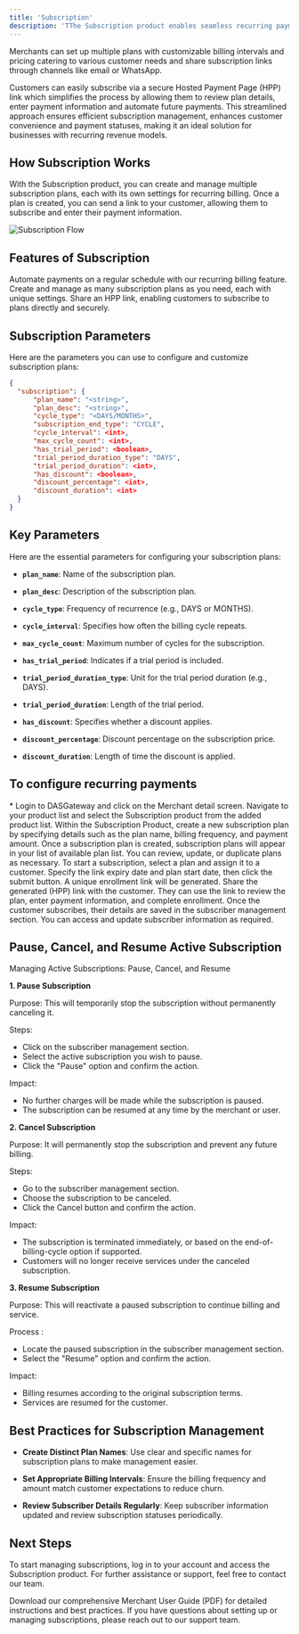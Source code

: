 ```yaml
---
title: 'Subscription'
description: 'TThe Subscription product enables seamless recurring payments through the gateway, offering a centralized solution to create, assign, and manage subscription plans efficiently.'
---
```


Merchants can set up multiple plans with customizable billing intervals and pricing catering to various customer needs and share subscription links through channels like email or WhatsApp.

Customers can easily subscribe via a secure Hosted Payment Page (HPP) link which simplifies the process by allowing them to review plan details, enter payment information and automate future payments. This streamlined approach ensures efficient subscription management, enhances customer convenience and payment statuses, making it an ideal solution for businesses with recurring revenue models.

## **How Subscription Works**

With the Subscription product, you can create and manage multiple subscription plans, each with its own settings for recurring billing. Once a plan is created, you can send a link to your customer, allowing them to subscribe and enter their payment information.

![Subscription Flow](/images/flows-subscription.svg)

## **Features of Subscription**

<CardGroup>
  <Card title="Recurring Billing" icon="calendar">
    Automate payments on a regular schedule with our recurring billing feature.
  </Card>

  <Card title="Flexible Plan Creation" icon="plus">
    Create and manage as many subscription plans as you need, each with unique settings.
  </Card>

  <Card title="Customer Self-Enrollment" icon="link">
    Share an HPP link, enabling customers to subscribe to plans directly and securely.
  </Card>
</CardGroup>

## **Subscription Parameters**

Here are the parameters you can use to configure and customize subscription plans:

```json
{
  "subscription": {
      "plan_name": "<string>",
      "plan_desc": "<string>",
      "cycle_type": "<DAYS/MONTHS>",
      "subscription_end_type": "CYCLE",
      "cycle_interval": <int>,
      "max_cycle_count": <int>,
      "has_trial_period": <boolean>,
      "trial_period_duration_type": "DAYS",
      "trial_period_duration": <int>,
      "has_discount": <boolean>,
      "discount_percentage": <int>,
      "discount_duration": <int>
  }
}
```

## **Key Parameters**

Here are the essential parameters for configuring your subscription plans:

* **`plan_name`**: Name of the subscription plan.

* **`plan_desc`**: Description of the subscription plan.

* **`cycle_type`**: Frequency of recurrence (e.g., DAYS or MONTHS).

* **`cycle_interval`**: Specifies how often the billing cycle repeats.

* **`max_cycle_count`**: Maximum number of cycles for the subscription.

* **`has_trial_period`**: Indicates if a trial period is included.

* **`trial_period_duration_type`**: Unit for the trial period duration (e.g., DAYS).

* **`trial_period_duration`**: Length of the trial period.

* **`has_discount`**: Specifies whether a discount applies.

* **`discount_percentage`**: Discount percentage on the subscription price.

* **`discount_duration`**: Length of time the discount is applied.

## **To configure recurring payments**

<Steps>
  <Step title="Login to DASGatway">
    * Login to DASGateway and click on the Merchant detail screen.
  </Step>

  <Step title="Access the Subscription Product">
    Navigate to your product list and select the Subscription product from the added product list.
  </Step>

  <Step title="Create a Subscription Plan">
    Within the Subscription Product, create a new subscription plan by specifying details such as the plan name, billing frequency, and payment amount.
  </Step>

  <Step title="Manage Subscription Plans">
    Once a subscription plan is created, subscription plans will appear in your list of available plan list. You can review, update, or duplicate plans as necessary.
  </Step>

  <Step title="Start a Subscription/ Add Subscriber to the plan">
    To start a subscription, select a plan and assign it to a customer. Specify the link expiry date and plan start date, then click the submit button. A unique enrollment link will be generated.
  </Step>

  <Step title="Send the Subscription Link">
    Share the generated (HPP) link with the customer. They can use the link to review the plan, enter payment information, and complete enrollment.
  </Step>

  <Step title="Manage Subscriber Information">
    Once the customer subscribes, their details are saved in the subscriber management section. You can access and update subscriber information as required.
  </Step>
</Steps>

## **Pause, Cancel, and Resume Active Subscription**

Managing Active Subscriptions: Pause, Cancel, and Resume

**1. Pause Subscription**

Purpose: This will temporarily stop the subscription without permanently canceling it.

Steps:
* Click on the subscriber management section.
* Select the active subscription you wish to pause.
* Click the "Pause" option and confirm the action.

Impact:
* No further charges will be made while the subscription is paused.
* The subscription can be resumed at any time by the merchant or user.

**2. Cancel Subscription**

Purpose: It will permanently stop the subscription and prevent any future billing.

Steps:
* Go to the subscriber management section.
* Choose the subscription to be canceled.
* Click the Cancel button and confirm the action.

Impact:
* The subscription is terminated immediately, or based on the end-of-billing-cycle option if supported.
* Customers will no longer receive services under the canceled subscription.

**3. Resume Subscription**

Purpose: This will reactivate a paused subscription to continue billing and service.

Process :
* Locate the paused subscription in the subscriber management section.
* Select the "Resume" option and confirm the action.

Impact:
* Billing resumes according to the original subscription terms.
* Services are resumed for the customer.

## **Best Practices for Subscription Management**

* **Create Distinct Plan Names**: Use clear and specific names for subscription plans to make management easier.

* **Set Appropriate Billing Intervals**: Ensure the billing frequency and amount match customer expectations to reduce churn.

* **Review Subscriber Details Regularly**: Keep subscriber information updated and review subscription statuses periodically.

## **Next Steps**

To start managing subscriptions, log in to your account and access the Subscription product. For further assistance or support, feel free to contact our team.

<Card title="Download Merchant User Guide" icon="file-pdf" href="https://drive.google.com/file/d/1FmQVOM1YfX1trzHPHmdpWUM43DOaEtow/view?usp=drive_link">
  Download our comprehensive Merchant User Guide (PDF) for detailed instructions and best practices.
</Card>

<Card title="Need Assistance?" icon="life-ring" href="/support/contact">
  If you have questions about setting up or managing subscriptions, please reach out to our support team.
</Card>